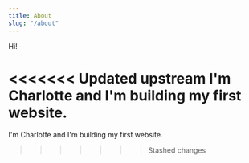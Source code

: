 ```yaml
---
title: About
slug: "/about"
---
```


Hi!

<<<<<<< Updated upstream
I'm Charlotte and I'm building my first website.
=======
I'm Charlotte and I'm building my first website. 
>>>>>>> Stashed changes
